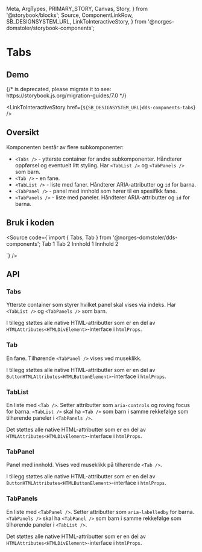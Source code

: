   Meta,
  ArgTypes,
  PRIMARY_STORY,
  Canvas,
  Story,
} from '@storybook/blocks';
  Source,
  ComponentLinkRow,
  SB_DESIGNSYSTEM_URL,
  LinkToInteractiveStory,
} from '@norges-domstoler/storybook-components';

<Meta of={TabsStories} />

# Tabs

<ComponentLinkRow
  docsHref="https://design.domstol.no/987b33f71/p/206fdc-skiptocontent/b/11d1c4"
  figmaHref="https://www.figma.com/file/ewqSDmkgqDQ5PyOsRp4V5b/?node-id=7003%3A143267"
  githubHref="https://github.com/domstolene/designsystem/tree/main/packages/components/src/components/Tabs"
/>

## Demo

<Canvas>
  {/* <Story id="dds-components-tabs--default" /> is deprecated, please migrate it to <Story of={referenceToStory} /> see: https://storybook.js.org/migration-guides/7.0 */}

  <Story id="dds-components-tabs--default" />
</Canvas>

<LinkToInteractiveStory href={`${SB_DESIGNSYSTEM_URL}dds-components-tabs`} />

## Oversikt

Komponenten består av flere subkomponenter:

- `<Tabs />` - ytterste container for andre subkomponenter. Håndterer oppførsel og eventuelt litt styling. Har `<TabList />` og `<TabPanels />` som barn.
- `<Tab />` - en fane.
- `<TabList />` - liste med faner. Håndterer ARIA-attributter og `id` for barna.
- `<TabPanel />` - panel med innhold som hører til en spesifikk fane.
- `<TabPanels />` - liste med paneler. Håndterer ARIA-attributter og `id` for barna.

## Bruk i koden

<Source
  code={`import { Tabs, Tab } from '@norges-domstoler/dds-components';
   <Tabs>
       <TabList>
           <Tab> Tab 1 </Tab>
           <Tab> Tab 2 </Tab>
       </TabList>
       <TabPanels>
           <TabPanel> Innhold 1 </TabPanel>
           <TabPanel> Innhold 2 </TabPanel>
       </TabPanels>
   </Tabs>

`}
/>

## API

### Tabs

Ytterste container som styrer hvilket panel skal vises via indeks. Har `<TabList />` og `<TabPanels />` som barn.

<ArgTypes story={PRIMARY_STORY} />

I tillegg støttes alle native HTML-attributter som er en del av `HTMLAttributes<HTMLDivElement>`-interface i `htmlProps`.

### Tab

En fane. Tilhørende `<TabPanel />` vises ved museklikk.

<ArgTypes of={Tab} />

I tillegg støttes alle native HTML-attributter som er en del av `ButtonHTMLAttributes<HTMLButtonElement>`-interface i `htmlProps`.

### TabList

En liste med `<Tab />`. Setter attributter som `aria-controls` og roving focus for barna. `<TabList />` skal ha `<Tab />` som barn i samme rekkefølge som tilhørende paneler i `<TabPanels />`.

Det støttes alle native HTML-attributter som er en del av `HTMLAttributes<HTMLDivElement>`-interface i `htmlProps`.

### TabPanel

Panel med innhold. Vises ved museklikk på tilhørende `<Tab />`.

<ArgTypes of={TabPanel} />

I tillegg støttes alle native HTML-attributter som er en del av `ButtonHTMLAttributes<HTMLButtonElement>`-interface i `htmlProps`.

### TabPanels

En liste med `<TabPanel />`. Setter attributter som `aria-labelledby` for barna. `<TabPanels />` skal ha `<TabPanel />` som barn i samme rekkefølge som tilhørende paneler i `<TabList />`.

Det støttes alle native HTML-attributter som er en del av `HTMLAttributes<HTMLDivElement>`-interface i `htmlProps`.

